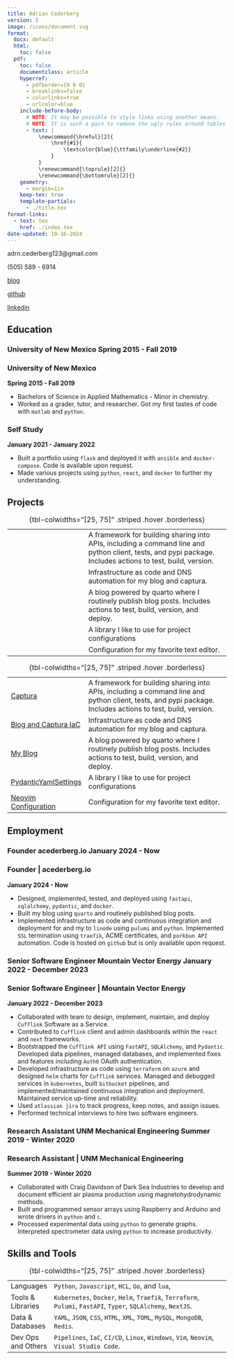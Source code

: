 ```yaml
---
title: Adrian Cederberg
version: 5
image: /icons/document.svg
format:
  docx: default
  html:
    toc: false
  pdf:
    toc: false
    documentclass: article
    hyperref:
      - pdfborder={0 0 0}
      - breaklinks=false
      - colorlinks=true
      - urlcolor=blue
    include-before-body:
      # NOTE: It may be possible to style links using another means.
      # NOTE: It is such a pain to remove the ugly rules around tables: https://github.com/jgm/pandoc/issues/8223
      - text: |
          \newcommand{\hreful}[2]{
              \href{#1}{
                  \textcolor{blue}{\ttfamily\underline{#2}}
              }
          }
          \renewcommand{\toprule}[2]{}
          \renewcommand{\bottomrule}[2]{}
    geometry:
      - margin=1in
    keep-tex: true
    template-partials:
      - ./title.tex
format-links:
  - text: tex
    href: ./index.tex
date-updated: 10-16-2024
---
```


<!---------------------------------------------------------------------------->
<!-- Contect conditional contact -->

::: {.content-visible when-format="html"}

<!-- Will only appear in HTML. -->

```{=html}
<section>
  <div id="resume-contact">
    <p>adrn.cederberg123@gmail.com</p>
    <p>(505) 589 - 6914</p>
    <p>
      <a href=https://acederberg.io class="break">
        <i class="bi bi-house" role="img"></i>
        blog
      </a>
    </p>
    <p>
      <a href=https://github.com/acederberg>
        <i class="bi bi-github" role="img"></i>
        github
      </a>
    </p>
    <p>
      <a href=https://www.linkedin.com/in/adrian-cederberg-b453571b9/>
        <i class="bi bi-linkedin" role="img"></i>
        linkedin
      </a>
    </p>
  </div>
</section>
```

:::

::: {.content-visible when-format="pdf"}

<!-- Will only appear in PDF. -->

\begin{center}
(505) 589 - 6914
\textbar{} adrn.cederberg123@gmail.com
\hfill \hreful{https://acederberg.io}{blog}
\textbar{} \hreful{https://github.com/acederberg}{github}
\textbar{} \hreful{https://www.linkedin.com/in/adrian-cederberg-b453571b9/}{linkedin}
\end{center}

:::

<!---------------------------------------------------------------------------->

## Education

<!---------------------------------------------------------------------------->

::: {.content-visible when-format="pdf"}

### University of New Mexico \hfill Spring 2015 - Fall 2019

:::

::: {.content-visible when-format="html"}

### University of New Mexico

**Spring 2015 - Fall 2019**
:::

- Bachelors of Science in Applied Mathematics - Minor in chemistry.
- Worked as a grader, tutor, and researcher. Got my first tastes of code with `matlab` and `python`.

<!---------------------------------------------------------------------------->

<!-- ::: {.content-visible when-format="pdf"} -->
<!---->
<!-- ### Self Study \hfill January 2021 - January 2022 -->
<!---->
<!-- ::: -->

::: {.content-visible when-format="html"}

### Self Study

**January 2021 - January 2022**

- Built a portfolio using `flask` and deployed it with `ansible` and
  `docker-compose`. Code is available upon request.
- Made various projects using `python`, `react`, and `docker` to further my
  understanding.

:::

## Projects

::: {.content-visible when-format="pdf"}

|                                                                                     |
| ----------------------------------------------------------------------------------- | ---------------------------------------------------------------------------------------------------------------------------------------------------------- |
| \hreful{https://github.com/acederberg/captura}{Captura}                             | A framework for building sharing into APIs, including a command line and python client, tests, and pypi package. Includes actions to test, build, version. |
| \hreful{https://github.com/acederberg/captura-deploy}{Blog and Captura IaC}         | Infrastructure as code and DNS automation for my blog and captura.                                                                                         |
| \hreful{https://github.com/acederberg/quarto-maths}{My Blog}                        | A blog powered by quarto where I routinely publish blog posts. Includes actions to test, build, version, and deploy.                                       |
| \hreful{https://github.com/acederberg/pydantic-settings-yaml}{PydanticYamlSettings} | A library I like to use for project configurations                                                                                                         |
| \hreful{https://github.com/acederberg/nvim-ez}{Neovim Configuration}                | Configuration for my favorite text editor.                                                                                                                 |

: {tbl-colwidths="[25, 75]" .striped .hover .borderless}
:::

::: {.content-visible when-format="html"}

|                                                                              |
| ---------------------------------------------------------------------------- | ---------------------------------------------------------------------------------------------------------------------------------------------------------- |
| [Captura](https://github.com/acederberg/captura)                             | A framework for building sharing into APIs, including a command line and python client, tests, and pypi package. Includes actions to test, build, version. |
| [Blog and Captura IaC](https://github.com/acederberg/captura-deploy)         | Infrastructure as code and DNS automation for my blog and captura.                                                                                         |
| [My Blog](https://github.com/acederberg/quarto-maths)                        | A blog powered by quarto where I routinely publish blog posts. Includes actions to test, build, version, and deploy.                                       |
| [PydanticYamlSettings](https://github.com/acederberg/pydantic-settings-yaml) | A library I like to use for project configurations                                                                                                         |
| [Neovim Configuration](https://github.com/acederberg/nvim-ez)                | Configuration for my favorite text editor.                                                                                                                 |

: {tbl-colwidths="[25, 75]" .striped .hover .borderless}
:::

## Employment

<!---------------------------------------------------------------------------->

::: {.content-visible when-format="pdf"}

### Founder \textbar{} acederberg.io \hfill January 2024 - Now

:::

::: {.content-visible when-format="html"}

### Founder | acederberg.io

**January 2024 - Now**
:::

- Designed, implemented, tested, and deployed \hreful{https://github.com/acederberg/captura}{captura}
  using `fastapi`, `sqlalchemy`, `pydantic`, and `docker`.
- Built my blog \hreful{https://acederberg.io}{acederberg.io} using `quarto` and
  routinely published blog posts.
- Implemented infrastructure as code and continuous integration and deployment
  for \hreful{https://github.com/acederberg/captura}{captura} and my
  \hreful{blog}{https://acederberg.io} to `linode` using `pulumi` and `python`.
  Implemented `SSL` termination using `traefik`, \texttt{let's encrypt} ACME
  certificates, and `porkbun API` automation. Code is hosted on `github` but is
  only available upon request.

<!---------------------------------------------------------------------------->

::: {.content-visible when-format="pdf"}

### Senior Software Engineer \textbar{} Mountain Vector Energy \hfill January 2022 - December 2023

:::

::: {.content-visible when-format="html"}

### Senior Software Engineer | Mountain Vector Energy

**January 2022 - December 2023**
:::

- Collaborated with team to design, implement, maintain, and deploy `Cufflink`
  Software as a Service.
- Contributed to `Cufflink` client and admin dashboards within the `react`
  and `next` frameworks.
- Bootstrapped the `Cufflink API` using `FastAPI`, `SQLAlchemy`, and
  `Pydantic`. Developed data pipelines, managed databases, and implemented
  fixes and features including `Auth0` OAuth authentication.
- Developed infrastructure as code using `terraform` on `azure` and
  designed `helm` charts for `Cufflink` services. Managed and debugged
  services in `kubernetes`, built `bitbucket` pipelines, and
  implemented/maintained continuous integration and deployment.
  Maintained service up-time and reliability.
- Used `atlassian jira` to track progress, keep notes, and assign issues.
- Performed technical interviews to hire two software engineers.

<!---------------------------------------------------------------------------->

::: {.content-visible when-format="pdf"}

### Research Assistant \textbar{} UNM Mechanical Engineering \hfill Summer 2019 - Winter 2020

:::

::: {.content-visible when-format="html"}

### Research Assistant | UNM Mechanical Engineering

**Summer 2019 - Winter 2020**
:::

- Collaborated with Craig Davidson of Dark Sea Industries to develop and
  document efficient air plasma production using magnetohydrodynamic methods.
- Built and programmed sensor arrays using Raspberry and Arduino and wrote
  drivers in `python` and `c`.
- Processed experimental data using `python` to generate graphs. Interpreted
  spectrometer data using `python` to increase productivity.

## Skills and Tools

|                    |
| ------------------ | ------------------------------------------------------------------------------------------------------------- |
| Languages          | `Python`, `Javascript`, `HCL`, `Go`, and `lua`,                                                               |
| Tools \& Libraries | `Kubernetes`, `Docker`, `Helm`, `Traefik`, `Terraform`, `Pulumi`, `FastAPI`, `Typer`, `SQLAlchemy`, `NextJS`. |
| Data \& Databases  | `YAML`, `JSON`, `CSS`, `HTML`, `XML`, `TOML`, `MySQL`, `MongoDB`, `Redis`.                                    |
| Dev Ops and Others | `Pipelines`, `IaC`, `CI/CD`, `Linux`, `Windows`, `Vim`, `Neovim`, `Visual Studio Code`.                       |

: {tbl-colwidths="[25, 75]" .striped .hover .borderless}
